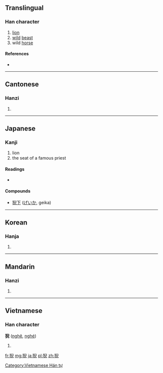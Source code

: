 ==Translingual==

===Han character===
{{Han char|rn=94|rad=犬|as=08|sn=11|four=4721<sub>7</sub>|canj=大竹竹X山 (KHHXU)}}

# [[lion]]
# [[wild]] [[beast]]
# wild [[horse]]

====References====
* {{Han ref|kx=0712.210|dkj=20468|dj=1124.230|hdz=21353.120|uh=730A|ud=29450|bh=D665|bd=54885}}

----

==Cantonese==

===Hanzi===
{{yue-hanzi|jyut=|y=ngai4}}

# {{defn|Cantonese|sort=犬08}}

----

==Japanese==

===Kanji===
{{ja-kanji|grade=uc|rs=犬08}}

# lion
# the seat of a famous priest

====Readings====
* {{ja-readings|on=[[げい]] (gei)}}

====Compounds====
* [[猊下]] ([[げいか]], geika)

----

==Korean==

===Hanja===
{{ko-hanja|hangeul=예|eumhun=|rv=ye|mr=ye|y=yey}}

# {{defn|Korean|sort=犬08}}

----

==Mandarin==

===Hanzi===
{{cmn-hanzi|pin=[[ní]] ([[ni2]])|wg=ni<sup>2</sup>}}

# {{defn|Mandarin|sort=犬08}}

----

==Vietnamese==

===Han character===
'''猊''' ([[nghê]], [[nghé]])

# {{defn|Vietnamese}}

[[Category:Vietnamese Hán tự]]

[[fr:猊]]
[[mg:猊]]
[[ja:猊]]
[[pl:猊]]
[[zh:猊]]